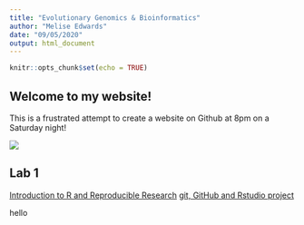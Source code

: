 ```yaml
---
title: "Evolutionary Genomics & Bioinformatics"
author: "Melise Edwards"
date: "09/05/2020"
output: html_document
---
```


```r
knitr::opts_chunk$set(echo = TRUE)
```

## Welcome to my website!

This is a frustrated attempt to create a website on Github at 8pm on a Saturday night! 

![](https://www.adventure-journal.com/wp-content/uploads/2019/03/MeliseEdwards04-by-Andrea-Sassenrath.jpg)

## Lab 1

[Introduction to R and Reproducible Research](lab1.html)
[git, GitHub and Rstudio project](lab2.html)

hello
